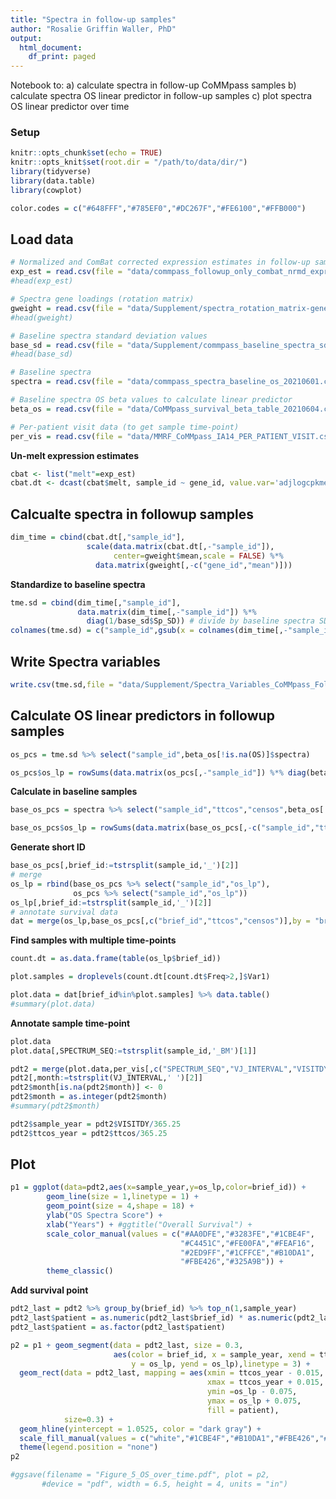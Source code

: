 ```yaml
---
title: "Spectra in follow-up samples"
author: "Rosalie Griffin Waller, PhD"
output:
  html_document:
    df_print: paged
---
```


Notebook to:
a) calculate spectra in follow-up CoMMpass samples
b) calculate spectra OS linear predictor in follow-up samples
c) plot spectra OS linear predictor over time

### Setup ###
```r
knitr::opts_chunk$set(echo = TRUE)
knitr::opts_knit$set(root.dir = "/path/to/data/dir/")
library(tidyverse)
library(data.table)
library(cowplot)

color.codes = c("#648FFF","#785EF0","#DC267F","#FE6100","#FFB000")
```

## Load data
```r
# Normalized and ComBat corrected expression estimates in follow-up samples (long data format)
exp_est = read.csv(file = "data/commpass_followup_only_combat_nrmd_expr_20210602.csv.gz") %>% data.table()
#head(exp_est)

# Spectra gene loadings (rotation matrix)
gweight = read.csv(file = "data/Supplement/spectra_rotation_matrix-gene_centers-2021-06-01.csv.gz") %>% data.table()
#head(gweight)

# Baseline spectra standard deviation values
base_sd = read.csv(file = "data/Supplement/commpass_baseline_spectra_sds_20210602.csv") %>% data.table()
#head(base_sd)

# Baseline spectra
spectra = read.csv(file = "data/commpass_spectra_baseline_os_20210601.csv") %>% data.table()

# Baseline spectra OS beta values to calculate linear predictor
beta_os = read.csv(file = "data/CoMMpass_survival_beta_table_20210604.csv") %>% data.table()

# Per-patient visit data (to get sample time-point)
per_vis = read.csv(file = "data/MMRF_CoMMpass_IA14_PER_PATIENT_VISIT.csv") %>% data.table()
```

**Un-melt expression estimates**
```r
cbat <- list("melt"=exp_est)
cbat.dt <- dcast(cbat$melt, sample_id ~ gene_id, value.var='adjlogcpkmed') # sample x gene
```

## Calcualte spectra in followup samples
```r
dim_time = cbind(cbat.dt[,"sample_id"],
                 scale(data.matrix(cbat.dt[,-"sample_id"]),
                       center=gweight$mean,scale = FALSE) %*%
                   data.matrix(gweight[,-c("gene_id","mean")]))
```

**Standardize to baseline spectra**
```r
tme.sd = cbind(dim_time[,"sample_id"],
               data.matrix(dim_time[,-"sample_id"]) %*% 
                 diag(1/base_sd$Sp_SD)) # divide by baseline spectra SD
colnames(tme.sd) = c("sample_id",gsub(x = colnames(dim_time[,-"sample_id"]),pattern = "PC",replacement = "Sp"))
```

## Write Spectra variables
```r
write.csv(tme.sd,file = "data/Supplement/Spectra_Variables_CoMMpass_Followup_Samples.csv",row.names = FALSE)
```

## Calculate OS linear predictors in followup samples
```r
os_pcs = tme.sd %>% select("sample_id",beta_os[!is.na(OS)]$spectra)

os_pcs$os_lp = rowSums(data.matrix(os_pcs[,-"sample_id"]) %*% diag(beta_os[!is.na(OS)]$OS))
```

**Calculate in baseline samples**
```r
base_os_pcs = spectra %>% select("sample_id","ttcos","censos",beta_os[!is.na(OS)]$spectra)

base_os_pcs$os_lp = rowSums(data.matrix(base_os_pcs[,-c("sample_id","ttcos","censos")]) %*% diag(beta_os[!is.na(OS)]$OS))
```

**Generate short ID**
```r
base_os_pcs[,brief_id:=tstrsplit(sample_id,'_')[2]]
# merge
os_lp = rbind(base_os_pcs %>% select("sample_id","os_lp"),
              os_pcs %>% select("sample_id","os_lp"))
os_lp[,brief_id:=tstrsplit(sample_id,'_')[2]]
# annotate survival data
dat = merge(os_lp,base_os_pcs[,c("brief_id","ttcos","censos")],by = "brief_id")
```

**Find samples with multiple time-points**
```r
count.dt = as.data.frame(table(os_lp$brief_id))

plot.samples = droplevels(count.dt[count.dt$Freq>2,]$Var1)

plot.data = dat[brief_id%in%plot.samples] %>% data.table()
#summary(plot.data)
```

**Annotate sample time-point**
```r
plot.data
plot.data[,SPECTRUM_SEQ:=tstrsplit(sample_id,'_BM')[1]]

pdt2 = merge(plot.data,per_vis[,c("SPECTRUM_SEQ","VJ_INTERVAL","VISITDY")],by = "SPECTRUM_SEQ")
pdt2[,month:=tstrsplit(VJ_INTERVAL,' ')[2]]
pdt2$month[is.na(pdt2$month)] <- 0
pdt2$month = as.integer(pdt2$month)
#summary(pdt2$month)

pdt2$sample_year = pdt2$VISITDY/365.25
pdt2$ttcos_year = pdt2$ttcos/365.25
```

## Plot
```r
p1 = ggplot(data=pdt2,aes(x=sample_year,y=os_lp,color=brief_id)) +
        geom_line(size = 1,linetype = 1) +
        geom_point(size = 4,shape = 18) +
        ylab("OS Spectra Score") + 
        xlab("Years") + #ggtitle("Overall Survival") +
        scale_color_manual(values = c("#AA0DFE","#3283FE","#1CBE4F",
                                      "#C4451C","#FE00FA","#FEAF16",
                                      "#2ED9FF","#1CFFCE","#B10DA1",
                                      "#FBE426","#325A9B")) +
        theme_classic()
```

**Add survival point**
```r
pdt2_last = pdt2 %>% group_by(brief_id) %>% top_n(1,sample_year)
pdt2_last$patient = as.numeric(pdt2_last$brief_id) * as.numeric(pdt2_last$censos)
pdt2_last$patient = as.factor(pdt2_last$patient)

p2 = p1 + geom_segment(data = pdt2_last, size = 0.3,
                       aes(color = brief_id, x = sample_year, xend = ttcos_year,
                           y = os_lp, yend = os_lp),linetype = 3) +
  geom_rect(data = pdt2_last, mapping = aes(xmin = ttcos_year - 0.015,
                                            xmax = ttcos_year + 0.015,
                                            ymin =os_lp - 0.075,
                                            ymax = os_lp + 0.075,
                                            fill = patient),
            size=0.3) +
  geom_hline(yintercept = 1.0525, color = "dark gray") +
  scale_fill_manual(values = c("white","#1CBE4F","#B10DA1","#FBE426","#325A9B")) +
  theme(legend.position = "none")
p2
```

```r
#ggsave(filename = "Figure_5_OS_over_time.pdf", plot = p2, 
       #device = "pdf", width = 6.5, height = 4, units = "in")
```


